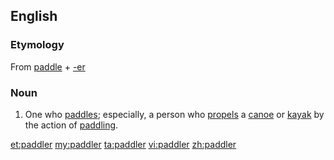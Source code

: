 ==English==
===Etymology===
{{wikipedia}}
From [[paddle]] + [[-er]]

===Noun===
{{en-noun}}
#One who [[paddle]]s; especially, a person who [[propels]] a [[canoe]] or [[kayak]] by the action of [[paddling]].

[[et:paddler]]
[[my:paddler]]
[[ta:paddler]]
[[vi:paddler]]
[[zh:paddler]]